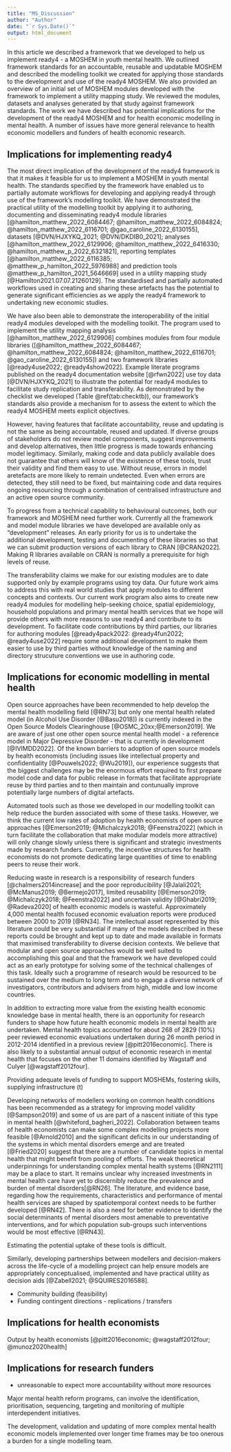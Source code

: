 ```yaml
---
title: "MS_Discussion"
author: "Author"
date: "`r Sys.Date()`"
output: html_document
---
```


In this article we described a framework that we developed to help us implement ready4 - a MOSHEM in youth mental health. We outlined framework standards for an accountable, reusable and updatable MOSHEM and described the modelling toolkit we created for applying those standards to the development and use of the ready4 MOSHEM. We also provided an overview of an initial set of MOSHEM modules developed with the framework to implement a utility mapping study. We reviewed the modules, datasets and analyses generated by that study against framework standards. The work we have described has potential implications for the development of the ready4 MOSHEM and for health economic modelling in mental health. A number of issues have more general relevance to health economic modellers and funders of health economic research.

## Implications for implementing ready4
The most direct implication of the development of the ready4 framework is that it makes it feasible for us to implement a MOSHEM in youth mental health. The standards specified by the framework have enabled us to partially automate workflows for developing and applying ready4 through use of the framework's modelling toolkit. We have demonstrated the practical utility of the modelling toolkit by applying it to authoring, documenting and disseminating ready4 module libraries  [@hamilton_matthew_2022_6084467; @hamilton_matthew_2022_6084824; @hamilton_matthew_2022_6116701; @gao_caroline_2022_6130155], datasets [@DVN/HJXYKQ_2021; @DVN/DKDIB0_2021]; analyses [@hamilton_matthew_2022_6129906; @hamilton_matthew_2022_6416330; @hamilton_matthew_p_2022_6321821], reporting templates [@hamilton_matthew_2022_6116385; @matthew_p_hamilton_2022_5976988] and prediction tools  @matthew_p_hamilton_2021_5646669] used in a utility mapping study [@Hamilton2021.07.07.21260129]. The standardised and partially automated workflows used in creating and sharing these artefacts has the potential to generate significant efficiencies as we apply the ready4 framework to undertaking new economic studies. 

We have also been able to demonstrate the interoperability of the initial ready4 modules developed with the modelling toolkit. The program used to implement the utility mapping analysis [@hamilton_matthew_2022_6129906] combines modules from four module libraries ([@hamilton_matthew_2022_6084467; @hamilton_matthew_2022_6084824; @hamilton_matthew_2022_6116701; @gao_caroline_2022_6130155]) and two framework libraries [@ready4use2022; @ready4show2022]. Example literate programs published on the ready4 documentation website [@rfwn2022] use toy data [@DVN/HJXYKQ_2021] to illustrate the potential for ready4 modules to facilitate study replication and transferability. As demonstrated by the checklist we developed (Table \@ref(tab:checktb)), our framework's standards also provide a mechanism for to assess the extent to which the ready4 MOSHEM meets explicit objectives.  

However, having features that facilitate accountability, reuse and updating is not the same as being accountable, reused and updated. If diverse groups of stakeholders do not review model components, suggest improvements and develop alternatives, then little progress is made towards enhancing model legitimacy. Similarly, making code and data publicly available does not guarantee that others will know of the existence of these tools, trust their validity and find them easy to use. Without reuse, errors in model aretefacts are more likely to remain undetected. Even when errors are detected, they still need to be fixed, but maintaining code and data requires ongoing resourcing through a combination of centralised infrastructure and an active open source community.

To progress from a technical capability to behavioural outcomes, both our framework and MOSHEM need further work. Currently all the framework and model module libraries we have developed are available only as "development" releases. An early priority for us is to undertake the additional development, testing and documenting of these libraries so that we can submit production versions of each library to CRAN [@CRAN2022]. Making R libraries available on CRAN is normally a prerequisite for high levels of reuse. 

The transferability claims we make for our existing modules are to date supported only by example programs using toy data. Our future work aims to address this with real world studies that apply modules to different concepts and contexts. Our current work program also aims to create new ready4 modules for modelling help-seeking choice, spatial epidemiology, household populations and primary mental health services that we hope will provide others with more reasons to use ready4 and contribute to its development. To facilitate code contributions by third parties, our libraries for authoring modules [@ready4pack2022: @ready4fun2022; @ready4use2022] require some additional development to make them easier to use by third parties without knowledge of the naming and directory strucuture conventions we use in authoring code.

<!-- Real applications would be better given importance. -->

## Implications for economic modelling in mental health
Open source approaches have been recommended to help develop the mental health modelling field [@RN73] but only one mental health related model (in Alcohol Use Disorder [@Basu2018]) is currently indexed in the Open Source Models Clearinghouse [@OSMC_20xx;@Emerson2019]. We are aware of just one other open source mental health model - a reference model in Major Depressive Disorder - that is currently in development [@IVIMDD2022]. Of the known barriers to adoption of open source models by health economists (including issues like intellectual property and confidentiality [@Pouwels2022; @Wu2019]), our experience suggests that the biggest challenges may be the enormous effort required to first prepare model code and data for public release in formats that facilitate appropriate reuse by third parties and to then maintain and contunually improve potentially large numbers of digital artefacts. 

Automated tools such as those we developed in our modelling toolkit can help reduce the burden associated with some of these tasks. However, we think the current low rates of adoption by health economists of open source approaches [@Emerson2019; @Michalczyk2018; @Feenstra2022] (which in turn facilitate the collaboration that make modular models more attractive) will only change slowly unless there is significant and strategic investments made by research funders. Currently, the incentive structures for health economists do not promote dedicating large quantities of time to enabling peers to reuse their work.

Reducing waste in research is a responsibility of research funders [@chalmers2014increase] and the poor reproducibility [@Jalali2021; @McManus2019; @Bermejo2017], limited reusability [@Emerson2019; @Michalczyk2018; @Feenstra2022] and uncertain validity [@Ghabri2019; @Radeva2020] of health economic models is wasteful. Approximately 4,000 mental health focused economic evaluation reports were produced between 2000 to 2019 [@RN34]. The intellectual asset represented by this literature could be very substantial if many of the models described in these reports could be brought and kept up to date and made available in formats that maximised transferability to diverse decision contexts. We believe that modular and open source approaches would be well suited to accomplishing this goal and that the framework we have developed could act as an early prototype for solving some of the technical challenges of this task. Ideally such a programme of research would be resourced to be sustained over the medium to long term and to engage a diverse network of investigators, contributors and advisers from high, middle and low income countries.

In addition to extracting more value from the existing health economic knowledge base in mental health, there is an opportunity for research funders to shape how future health economic models in mental health are undertaken. Mental health topics accounted for about 268 of 2829 (10%) peer reviewed economic evaluations undertaken during 26 month period in 2012-2014 identified in a previous review [@pitt2016economic]. There is also likely to a substantial annual output of economic research in mental health that focuses on the other 11 domains identified by Wagstaff and Culyer [@wagstaff2012four]. 

Providing adequate levels of funding to support MOSHEMs, fostering skills, supplying infrastructure (t)

<!-- Resilience of open source project needs multiple maintainers -->

Developing networks of modellers working on common health conditions has been recommended as a strategy for improving model validity [@Sampson2019] and some of us are part of a nascent initiate of this type in mental health [@whiteford_bagheri_2022]. Collaboration between teams of health economists can make some complex modelling projects more feasible [@Arnold2010] and the significant deficits in our understanding of the systems in which mental disorders emerge and are treated [@Fried2020] suggest that there are a number of candidate topics in mental health that might benefit from pooling of efforts. The weak theoretical underpinnings for understanding complex mental health systems [@RN2111] may be a place to start. It remains unclear why increased investments in mental health care have yet to discernibly reduce the prevalence and burden of mental disorders[@RN26].  The  literature, and evidence base, regarding how the requirements, characteristics and performance of mental health services are shaped by spatiotemporal context needs to be further developed [@RN42]. There is also a need for better evidence to identify the social determinants of mental disorders most amenable to preventative interventions, and for which population sub-groups such interventions would be most effective [@RN43]. 

<!-- MH Research priorities (WP3 - Research, WP6 - Economic) https://doi.org/10.1016/S2215-0366(15)00332-6 -->
<!-- http://hdl.handle.net/1893/27205--><!-- CONTEXT: Funders should also support methodological work on context, including the development of reporting templates to facilitate accurate, comprehensive and systematic reporting of context, approaches to evidence synthesis that can capture contextual variation adequately and modelling methods that can leverage the accumulating evidence on contextual variation to predict the reach, implementation and effectiveness of promising interventions in new contexts." --

<!-- the framework represents a technical capacity rather than a behavioural outcome.  -->

<!-- (described in more detail on the project documentation website [@rfwn2022])  -->
<!-- Sustained funding -->


 <!-- - One shot at big changes -->
 <!-- - Our analysis - do it in stages, be transparent, continually improve, get help, be flexible (modelling toolkit / monolithic model), have a framework -->
 <!-- A coding framework for OSHEMs developed in the language R includes standardised approaches to directory structure and naming conventions [@Alarid2019]. -->



<!-- Is it desirable for this to become default authoring tool or better to be replication tool. -->

Estimating the potential uptake of these tools is difficult. 
 


<!-- Add ref to NMHSMN in Australia --> Similarly, developing partnerships between modellers and decision-makers across the life-cycle of a modelling project can help ensure models are appropriately conceptualised, implemented and have practical utility as decision aids [@Zabell2021; @SQUIRES2016588].

- Community building (feasibility)
<!-- Open source is more than open access (limited discussion). -->
- Funding contingent directions - replications / transfers

<!-- Diversify skills - move to tools means software engineering, -->
<!-- More collaboration -->
<!-- Role for SIGs -->
<!-- Make grant proposals that give funders the opportunity to fund this work. -->
<!-- Share some code and data at small scale. -->


## Implications for health economists
<!-- Standardized and transferable approaches to health economic modelling have been recommended. [doi:10.1017/S0266462317000666] -->
<!-- As modelling methods have become more sophisticated, some have argued that more complex models are required to adequately explore certain types of public health topics [@SQUIRES2016588].  -->
<!-- Modellers should be faithful to reaity and values of users DOI: 10.1002/asi.23697 -->
<!-- transferability - [https://doi.org/10.1017/S026646232200321X].  -->
Output by health economists [@pitt2016economic; @wagstaff2012four; @munoz2020health]

## Implications for research funders
<!-- Reducing waste in research is responsibility of research funder: https://doi.org/10.1016/S0140-6736(13)62229-1 -->
>

- unreasonable to expect more accountability without more resources

<!-- greater use of these types of models may require adaptation on the part of funders, modellers and decision-makers. T -->

<!-- Link to Wagstaff - Demand forecasting, valuation of health and healthcare, economic evaluation, utility mapping?? -->

<!-- # Motivation -->

<!-- ## Why develop OSHEMs in mental health -->


Major mental health reform programs, <!-- such as those currently being implemented in Victoria, Australia [@VicRC2021],  -->can involve the identification, prioritisation, sequencing, targeting and monitoring of multiple interdependent initiatives. 



The development, validation and updating of more complex mental health economic models implemented over longer time frames may be too onerous a burden for a single modelling team. 


<!-- Decision makers are frequently left to rely on economic analyses that become less valid and relevant each year. A model can grow stale when changes in the real world, whether sudden (e.g. new pandemics) or gradual (e.g. demographic), is not represented by corresponding updates to relevant model features. Even when the system being modelled remains relatively stable, new research findings may potentially invalidate aspects of a model's original conceptualisation and implementation.  -->

<!-- that rarely explores complex dynamic systems  -->
<!-- [PECUNIA] -->

<!-- Computational modelling could play an important role in developing policies to improve population mental health but this may require significant changes in the way mental health modelling projects are funded, conceptualised and implemented.  -->
 <!-- but, as with health economics more generally, OSHEMs remain rare. Greater use of open source approaches could help improve the scope, validity and usefulness of mental health economic models. -->
 
<!-- Repositories such as Zenodo [@Zenodo2013] and Dataverse [@Dataverse2007] provide persistent storage solutions that generate a Digital Object Identifier (DOI) for each unique item. These repositories are a preferable solution for sharing citable code and data than transitory repositories such as corporate websites or GitHub where items can be deleted or relocated at any time [@sseditors2022]. Zenodo includes tools that automate integration with GitHub, which makes it easy for developers to maintain parallel code repositories - one for disseminating the most up to date development code and the other for archiving citable code releases. --> <!-- Developers storing data in a Dataverse installation have access to multiple meta-data fields to document both a data collection and its individual constituent files.  --><!-- In R, code manuals and websites can be created with the aid of tools such as devtools [@devtools2021], sinew [@sinew2022], roxygen2 [@roxygen2021] and pkgdown [@pkgdown2022].  -->
 
<!-- and the use of version control systems. <!-- such as Git [@git20XX].  -->  
 
<!-- Applying a previously published algorithm [@kross2016] to analyse the most comprehensive archive of released R packages [@CRAN2022] finds that `r gpl_pc_dbl`% are distributed under various forms of General Public License (GPL) [@GNUGPL2022], a copyleft license. -->
<!-- In R, including a CITATION file in the `inst` directory of a package will enable users of that package to retrieve citation information by running a command of the format `citation("Package Name")` in the R console [@Salmon2021]. More generally, including a CITATION.cff file at the top level of your code repository will enable GitHub and Zenodo repositories hosting that item to include the relevant information in their citation tools [@Druskat_Citation_File_Format_2021]. Datasets hosted on Dataverse installations have metadata fields that, once completed by authors, generate citation files for dataset viewers. -->

<!-- A key challenge to generalising health economic models is that they are typically developed to inform a decision problem with a highly specific jurisdictional context. However, a number of choices about how these models are implemented can significantly increase the re-usability of model code in other contexts.  -->
<!-- For example, when generalising a model developed for the Australian context to a UK context, one could create a class that initially inherits all of the methods defined for the Australian model and then write new or replacement methods as needed for the UK model.  -->

<!-- A number of tools and approaches can make the process of implementing and curating changes to model code and data more coherent and efficient.   <!-- Repositories such as Zenodo [@Zenodo2013] and Dataverse [@Dataverse2007] provide persistent access to all published versions of a dataset, each uniquely identifiable. For code, use of version control tools like Git [@git20XX] can ensure that the entire development history of a project is organised so that each version is distinguishable and retrievable by developers. The online platform GitHub [@github2007] can make this version history accessible to anyone. -->

<!-- For R code, the usethis [@usethis2021] package can be used to partially automate version number increments using the convention Major.Minor.Patch.Development (e.g. ExampleSoftware v1.1.1.1). Datasets stored on the Harvard Dataverse use the simpler Major.Minor convention.  -->
<!-- MOSHEMs developed in R can take advantage of templates provided by devtools [@devtools2021] and pkgdown [@pkgdown2022] to run continuous integration checks on GitHub.  --><!-- These tests can include those of units (do individual functions produce expected output?), documentation (does documentation render correctly?; can all example workflows be executed?) and installation (can the software be successfully deployed on multiple types of operating system?).  -->
<!-- MH systems design is not a pharma led project - less concerns about commercial ownership -->

<!-- and for mental health specifically [@Occhipinti2021],  -->
<!-- could provide greater insight about inter-dependencies between candidate policies and the dynamic nature of the mental health systems planning context. Dynamic systems methods might provide the foundations for developing   -->
<!-- and models designed for multiple purposes r -->

 <!-- as part of the Open Value Initiative [@Jansen2019].  -->
 
 <!-- Yet single purpose models that assume static systems may be inadequate for the decision support needs of policymakers and service planners [@PC2020; @Occhipinti2021].  -->
<!-- The large and widespread additional mental health burdens recently observed during the COVID-19 pandemic[@20211700] and predicted as a potential future consequence of climate change [@page_howard_2010], highlight the need to improve the resilience and adaptability of these systems. To help stem growing demand for mental health services, policymakers have also been encouraged to place greater emphasis on tackling the social determinants of mental disorders [@RN11].  -->

<!-- Our approach to model development is to undertake a number of discrete modelling projects of the people, places, platforms and programs that shape the mental health and wellbeing of young people and to progressively link them together by means of a common framework. To model people we are developing synthetic representations of populations of interest [@DVN/HJXYKQ_2021] that describe relevant individual characteristics and their relationships, algorithms that map psychological measures to health utility [@Hamilton2021.07.07.21260129] and choice models for predicting the helpseeking behaviour of young people [@hamilton_matthew_2022_6627995]. Our in-development model of places [@DVN/V3OKZV_2022] has the aim of synthesising geometry and spatial attribute data to characterise the geographic distribution of relevant demographic, environmental, epidemiological and service infrastructure features. We are in the early stages of a multi-annual project to develop a service platform model that will represent the processes and operations of a complex primary youth mental health service. We also plan to extend and update our prior work reviewing economic evidence relating to youth mental health programs [@RN33] so that it can be integrated with this model. Our initial work on **readyforwhatsnext** is focused on Victoria, Australia but the framework we are using to develop it is designed to facilitate extension by ourselves and others to different jurisdictional decision contexts. Progress is reported on a project website [@rfwn2022]. -->